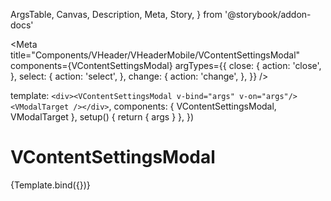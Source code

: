   ArgsTable,
  Canvas,
  Description,
  Meta,
  Story,
} from '@storybook/addon-docs'


<Meta
  title="Components/VHeader/VHeaderMobile/VContentSettingsModal"
  components={VContentSettingsModal}
  argTypes={{
    close: {
      action: 'close',
    },
    select: {
      action: 'select',
    },
    change: {
      action: 'change',
    },
  }}
/>

  template: `<div><VContentSettingsModal v-bind="args" v-on="args"/><VModalTarget /></div>`,
  components: { VContentSettingsModal, VModalTarget },
  setup() {
    return { args }
  },
})

# VContentSettingsModal

<Description of={VContentSettingsModal} />

<ArgsTable of={VContentSettingsModal} />

<Canvas>
  <Story height="480px" name="Default">
    {Template.bind({})}
  </Story>
</Canvas>
